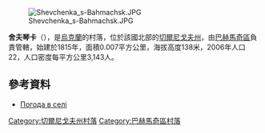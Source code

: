 [[Image:Shevchenka_s-Bahmachsk.JPG|right]]

{{coord|51|4|42|N|32|30|55|E|scale:100000|display=title}}

'''舍夫琴卡'''（{{lang-uk|Шевченка}}），是[[烏克蘭|烏克蘭]]的村落，位於該國北部的[[切爾尼戈夫州|切爾尼戈夫州]]，由[[巴赫馬奇區|巴赫馬奇區]]負責管轄，始建於1815年，面積0.007平方公里，海拔高度138米，2006年人口22，人口密度每平方公里3,143人。

==參考資料==
*[http://weather.in.ua/ua/chernigovskaja/28746 Погода в селі ]

[[Category:切爾尼戈夫州村落|Category:切爾尼戈夫州村落]]
[[Category:巴赫馬奇區村落|Category:巴赫馬奇區村落]]


{{Chernihiv-geo-stub}}